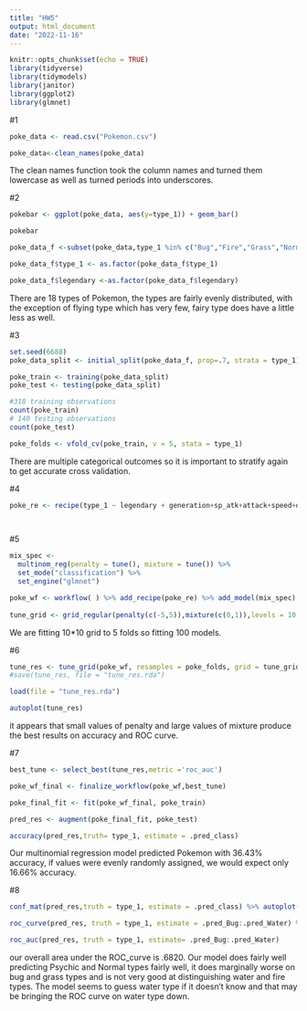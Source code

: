 ```yaml
---
title: "HW5"
output: html_document
date: "2022-11-16"
---
```


```r
knitr::opts_chunk$set(echo = TRUE)
library(tidyverse)
library(tidymodels)
library(janitor)
library(ggplot2)
library(glmnet)


```

#1
```r
poke_data <- read.csv("Pokemon.csv")

poke_data<-clean_names(poke_data)


```

The clean names function took the column names and turned them lowercase as well as turned periods into underscores.

#2
```r
pokebar <- ggplot(poke_data, aes(y=type_1)) + geom_bar()

pokebar

poke_data_f <-subset(poke_data,type_1 %in% c("Bug","Fire","Grass","Normal","Water","Psychic"))  

poke_data_f$type_1 <- as.factor(poke_data_f$type_1)  

poke_data_f$legendary <-as.factor(poke_data_f$legendary)
```
There are 18 types of Pokemon, the types are fairly evenly distributed, with the exception of flying type which has very few, fairy type does have a little less as well. 

#3
```r
set.seed(6688)
poke_data_split <- initial_split(poke_data_f, prop=.7, strata = type_1) 

poke_train <- training(poke_data_split)
poke_test <- testing(poke_data_split)

#318 training observations
count(poke_train)
# 140 testing observations
count(poke_test)

poke_folds <- vfold_cv(poke_train, v = 5, stata = type_1)

```
There are multiple categorical outcomes so it is important to stratify again to get accurate cross validation.

#4
```r
poke_re <- recipe(type_1 ~ legendary + generation+sp_atk+attack+speed+defense+hp+sp_def, data = poke_train) %>% step_dummy(c(legendary,generation)) %>% step_normalize(all_numeric_predictors())

 


```

#5

```r
mix_spec <- 
  multinom_reg(penalty = tune(), mixture = tune()) %>% 
  set_mode("classification") %>% 
  set_engine("glmnet")

poke_wf <- workflow( ) %>% add_recipe(poke_re) %>% add_model(mix_spec)
  
tune_grid <- grid_regular(penalty(c(-5,5)),mixture(c(0,1)),levels = 10)


```
We are fitting 10*10 grid to 5 folds so fitting 100 models.


#6
```r
tune_res <- tune_grid(poke_wf, resamples = poke_folds, grid = tune_grid)
#save(tune_res, file = "tune_res.rda")

```

```r
load(file = "tune_res.rda")

autoplot(tune_res)
```

it appears that small values of penalty and large values of mixture produce the best results on accuracy and ROC curve.

#7
```r
best_tune <- select_best(tune_res,metric ='roc_auc')

poke_wf_final <- finalize_workflow(poke_wf,best_tune)

poke_final_fit <- fit(poke_wf_final, poke_train)

pred_res <- augment(poke_final_fit, poke_test) 

accuracy(pred_res,truth= type_1, estimate = .pred_class) 

```

Our multinomial regression model predicted Pokemon with 36.43% accuracy, if values were evenly randomly assigned, we would expect only 16.66% accuracy.

#8
```r

conf_mat(pred_res,truth = type_1, estimate = .pred_class) %>% autoplot(type = 'heatmap')

roc_curve(pred_res, truth = type_1, estimate = .pred_Bug:.pred_Water) %>% autoplot()

roc_auc(pred_res, truth = type_1, estimate= .pred_Bug:.pred_Water)

```

our overall area under the ROC_curve is .6820. Our model does fairly well predicting Psychic and Normal types fairly well, it does marginally worse on bug and grass types and is not very good at distinguishing water and fire types. The model seems to guess water type if it doesn't know and that may be bringing the ROC curve on water type down.  